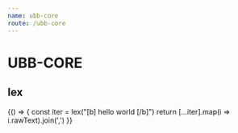 ```yaml
---
name: ubb-core
route: /ubb-core
---
```



# UBB-CORE

## lex

<Playground>
  {() => {
    const iter = lex("[b] hello world [/b]")
    return [...iter].map(i => i.rawText).join(',')
  }}
</Playground>
